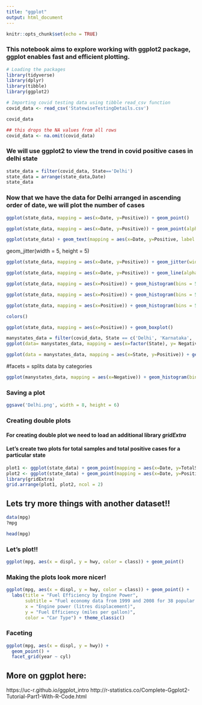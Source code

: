 ```yaml
---
title: "ggplot"
output: html_document
---
```


```r
knitr::opts_chunk$set(echo = TRUE)
```
### This notebook aims to explore working with ggplot2 package, ggplot enables fast and efficient plotting. 

```r
# Loading the packages
library(tidyverse)
library(dplyr)
library(tibble)
library(ggplot2)
```


```r
# Importing covid testing data using tibble read_csv function
covid_data <- read_csv('StatewiseTestingDetails.csv')
```

```r
covid_data
```

```r
## this drops the NA values from all rows
covid_data <- na.omit(covid_data)
```


### We will use ggplot2 to view the trend in covid positive cases in delhi state
```r
state_data = filter(covid_data, State=='Delhi')
state_data = arrange(state_data,Date)
state_data
```

### Now that we have the data for Delhi arranged in ascending order of date, we will plot the number of cases 
```r
ggplot(state_data, mapping = aes(x=Date, y=Positive)) + geom_point()
```
```r
ggplot(state_data, mapping = aes(x=Date, y=Positive)) + geom_point(alpha = 0.3)
```

```r
ggplot(state_data) + geom_text(mapping = aes(x=Date, y=Positive, label = Positive))
```
geom_jitter(width = 5, height = 5)
```r
ggplot(state_data, mapping = aes(x=Date, y=Positive)) + geom_jitter(width = 5, height = 5)
```
```r
ggplot(state_data, mapping = aes(x=Date, y=Positive)) + geom_line(alpha = 0.3)
```
```r
ggplot(state_data, mapping = aes(x=Positive)) + geom_histogram(bins = 5)
```
```r
ggplot(state_data, mapping = aes(x=Positive)) + geom_histogram(bins = 5, color = 'white')
```
```r
ggplot(state_data, mapping = aes(x=Positive)) + geom_histogram(bins = 5, color = 'white', fill = "steelblue")
```
```r
colors()
```
```r
ggplot(state_data, mapping = aes(x=Positive)) + geom_boxplot()
```
```r
manystates_data = filter(covid_data, State == c('Delhi', 'Karnataka', 'Tamil Nadu', 'Uttar Pradesh'))
ggplot(data= manystates_data, mapping = aes(x=factor(State), y= Negative)) + geom_boxplot()
```
```r
ggplot(data = manystates_data, mapping = aes(x=State, y=Positive)) + geom_col()
```
#facets = splits data by categories
```r
ggplot(manystates_data, mapping = aes(x=Negative)) + geom_histogram(bins = 10, color = 'white', fill = "steelblue") + facet_wrap(~State, nrow = 2)
```


### Saving a plot
```r
ggsave('Delhi.png', width = 8, height = 6)
```


### Creating double plots
#### For creating double plot we need to load an additional library _gridExtra_
#### Let's create two plots for total samples and total positive cases for a particular state

```r
plot1 <- ggplot(state_data) + geom_point(mapping = aes(x=Date, y=TotalSamples))
plot2 <- ggplot(state_data) + geom_point(mapping = aes(x=Date, y=Positive))
library(gridExtra)
grid.arrange(plot1, plot2, ncol = 2)
```

## Lets try more things with another dataset!!
```r
data(mpg)
?mpg
```
```r
head(mpg)
```

### Let's plot!!
```r
ggplot(mpg, aes(x = displ, y = hwy, color = class)) + geom_point()
```

### Making the plots look more nicer!
```r
ggplot(mpg, aes(x = displ, y = hwy, color = class)) + geom_point() + 
  labs(title = "Fuel Efficiency by Engine Power",
       subtitle = "Fuel economy data from 1999 and 2008 for 38 popular models of cars",
       x = "Engine power (litres displacement)",
       y = "Fuel Efficiency (miles per gallon)",
       color = "Car Type") + theme_classic()
```

### Faceting 
```r
ggplot(mpg, aes(x = displ, y = hwy)) +
  geom_point() +
  facet_grid(year ~ cyl)
```

## More on ggplot here: 
https://uc-r.github.io/ggplot_intro 
http://r-statistics.co/Complete-Ggplot2-Tutorial-Part1-With-R-Code.html 






